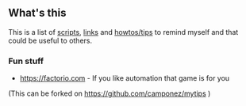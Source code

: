 == What's this ==
This is a list of [[scripts]], [[links]] and [[howtos|howtos/tips]] to remind myself and
that could be useful to others.


=== Fun stuff ===
* https://factorio.com - If you like automation that game is for you


(This can be forked on https://github.com/camponez/mytips )


